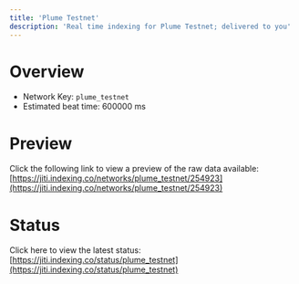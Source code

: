 ```yaml
---
title: 'Plume Testnet'
description: 'Real time indexing for Plume Testnet; delivered to you'
---
```


# Overview
- Network Key: `plume_testnet`
- Estimated beat time: 600000 ms

# Preview
Click the following link to view a preview of the raw data available: [https://jiti.indexing.co/networks/plume_testnet/254923](https://jiti.indexing.co/networks/plume_testnet/254923)

# Status
Click here to view the latest status: [https://jiti.indexing.co/status/plume_testnet](https://jiti.indexing.co/status/plume_testnet)
